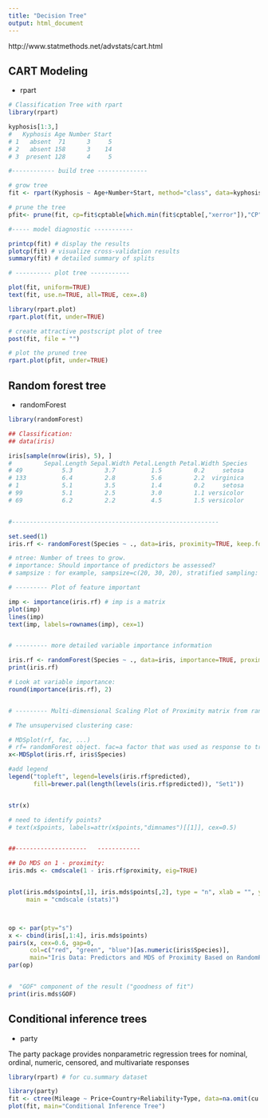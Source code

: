 ---
title: "Decision Tree"
output: html_document
---

http://www.statmethods.net/advstats/cart.html

## CART Modeling

 * rpart

```r
# Classification Tree with rpart
library(rpart)

kyphosis[1:3,]
#   Kyphosis Age Number Start
# 1   absent  71      3     5
# 2   absent 158      3    14
# 3  present 128      4     5

#------------ build tree --------------

# grow tree  
fit <- rpart(Kyphosis ~ Age+Number+Start, method="class", data=kyphosis) # classfication tree

# prune the tree
pfit<- prune(fit, cp=fit$cptable[which.min(fit$cptable[,"xerror"]),"CP"])

#----- model diagnostic -----------

printcp(fit) # display the results
plotcp(fit) # visualize cross-validation results
summary(fit) # detailed summary of splits

# ---------- plot tree -----------

plot(fit, uniform=TRUE)
text(fit, use.n=TRUE, all=TRUE, cex=.8)

library(rpart.plot)
rpart.plot(fit, under=TRUE)

# create attractive postscript plot of tree
post(fit, file = "")

# plot the pruned tree
rpart.plot(pfit, under=TRUE)

```


## Random forest tree

 * randomForest

```r
library(randomForest)

## Classification:
## data(iris)

iris[sample(nrow(iris), 5), ]
#         Sepal.Length Sepal.Width Petal.Length Petal.Width Species
# 49           5.3         3.7          1.5         0.2     setosa
# 133          6.4         2.8          5.6         2.2  virginica
# 1            5.1         3.5          1.4         0.2     setosa
# 99           5.1         2.5          3.0         1.1 versicolor
# 69           6.2         2.2          4.5         1.5 versicolor


#----------------------------------------------------------

set.seed(1)
iris.rf <- randomForest(Species ~ ., data=iris, proximity=TRUE, keep.forest=TRUE)

# ntree: Number of trees to grow. 
# importance: Should importance of predictors be assessed?
# sampsize : for example, sampsize=c(20, 30, 20), stratified sampling: draw 20, 30, and 20 of the species to grow each tree.

# --------- Plot of feature important 

imp <- importance(iris.rf) # imp is a matrix
plot(imp)
lines(imp)
text(imp, labels=rownames(imp), cex=1)


# --------- more detailed variable importance information

iris.rf <- randomForest(Species ~ ., data=iris, importance=TRUE, proximity=TRUE)
print(iris.rf)

# Look at variable importance:
round(importance(iris.rf), 2)


# --------- Multi-dimensional Scaling Plot of Proximity matrix from randomForest  -------------

# The unsupervised clustering case:

# MDSplot(rf, fac, ...)
# rf= randomForest object. fac=a factor that was used as response to train rf.
x<-MDSplot(iris.rf, iris$Species)

#add legend
legend("topleft", legend=levels(iris.rf$predicted), 
       fill=brewer.pal(length(levels(iris.rf$predicted)), "Set1"))


str(x)

# need to identify points?
# text(x$points, labels=attr(x$points,"dimnames")[[1]], cex=0.5)


##--------------------   ------------

## Do MDS on 1 - proximity:
iris.mds <- cmdscale(1 - iris.rf$proximity, eig=TRUE)


plot(iris.mds$points[,1], iris.mds$points[,2], type = "n", xlab = "", ylab = "", axes = FALSE,
     main = "cmdscale (stats)")



op <- par(pty="s")
x <- cbind(iris[,1:4], iris.mds$points)
pairs(x, cex=0.6, gap=0,
      col=c("red", "green", "blue")[as.numeric(iris$Species)],
      main="Iris Data: Predictors and MDS of Proximity Based on RandomForest")
par(op)


#  "GOF" component of the result ("goodness of fit")
print(iris.mds$GOF)

```

## Conditional inference trees

 * party

The party package provides nonparametric regression trees for nominal, ordinal, numeric, censored, and multivariate responses


```{r, warning=F, message=F}
library(rpart) # for cu.summary dataset

library(party)
fit <- ctree(Mileage ~ Price+Country+Reliability+Type, data=na.omit(cu.summary) )
plot(fit, main="Conditional Inference Tree")
```


